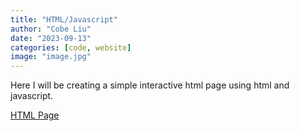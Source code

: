 ```yaml
---
title: "HTML/Javascript"
author: "Cobe Liu"
date: "2023-09-13"
categories: [code, website]
image: "image.jpg"
---
```


Here I will be creating a simple interactive html page using html and javascript.

[HTML Page](simple.html)